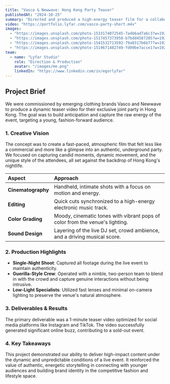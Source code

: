 ```yaml
---
title: "Vasco & Newwave: Hong Kong Party Teaser"
publishedAt: "2024-10-25"
summary: "Directed and produced a high-energy teaser film for a collaborative party event hosted by Vasco and Newwave clothing brands, capturing the vibrant atmosphere of Hong Kong's nightlife."
video: "https://portfolio.lyfar.com/vasco-party-short.m4v"
images:
  - "https://images.unsplash.com/photo-1533174072545-7a4b6ad7a6c3?w=1920&h=1080&fit=crop"
  - "https://images.unsplash.com/photo-1517457373958-b7bdd4587205?w=1920&h=1080&fit=crop"
  - "https://images.unsplash.com/photo-1541532713592-79a0317b6b77?w=1920&h=1080&fit=crop"
  - "https://images.unsplash.com/photo-1519671482749-fd09be7acce1?w=1920&h=1080&fit=crop"
team:
  - name: "Lyfar Studio"
    role: "Direction & Production"
    avatar: "/images/me.png"
    linkedIn: "https://www.linkedin.com/in/egorlyfar"
---
```


## Project Brief

We were commissioned by emerging clothing brands Vasco and Newwave to produce a dynamic teaser video for their exclusive joint party in Hong Kong. The goal was to build anticipation and capture the raw energy of the event, targeting a young, fashion-forward audience.

### 1. Creative Vision

The concept was to create a fast-paced, atmospheric film that felt less like a commercial and more like a glimpse into an authentic, underground party. We focused on capturing candid moments, dynamic movement, and the unique style of the attendees, all set against the backdrop of Hong Kong's nightlife.

| Aspect         | Approach                                                              |
| :------------- | :-------------------------------------------------------------------- |
| **Cinematography** | Handheld, intimate shots with a focus on motion and energy.           |
| **Editing**        | Quick cuts synchronized to a high-energy electronic music track.       |
| **Color Grading**  | Moody, cinematic tones with vibrant pops of color from the venue's lighting. |
| **Sound Design**   | Layering of the live DJ set, crowd ambience, and a driving musical score. |

### 2. Production Highlights

- **Single-Night Shoot**: Captured all footage during the live event to maintain authenticity.
- **Guerilla-Style Crew**: Operated with a nimble, two-person team to blend in with the crowd and capture genuine interactions without being intrusive.
- **Low-Light Specialists**: Utilized fast lenses and minimal on-camera lighting to preserve the venue's natural atmosphere.

### 3. Deliverables & Results

The primary deliverable was a 1-minute teaser video optimized for social media platforms like Instagram and TikTok. The video successfully generated significant online buzz, contributing to a sold-out event.

<Feedback
  variant="info"
  title="Full Version Available"
  description="The video linked above is a short preview. The full 2:36 event film is available upon request."
/>

### 4. Key Takeaways

This project demonstrated our ability to deliver high-impact content under the dynamic and unpredictable conditions of a live event. It reinforced the value of authentic, energetic storytelling in connecting with younger audiences and building brand identity in the competitive fashion and lifestyle space. 